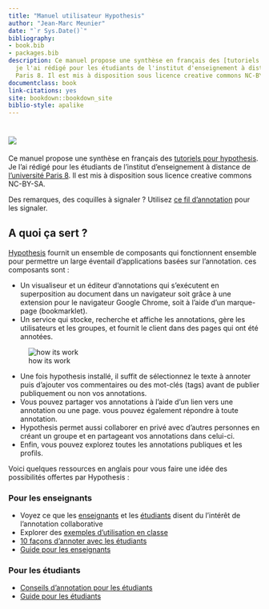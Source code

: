 ```yaml
--- 
title: "Manuel utilisateur Hypothesis"
author: "Jean-Marc Meunier"
date: "`r Sys.Date()`"
bibliography:
- book.bib
- packages.bib
description: Ce manuel propose une synthèse en français des [tutoriels pour hypothesis](https://web.hypothes.is/help-categories/tutorials/).
  je l'ai rédigé pour les étudiants de l'institut d'enseignement à distance de l'université
  Paris 8. Il est mis à disposition sous licence creative commons NC-BY-SA.
documentclass: book
link-citations: yes
site: bookdown::bookdown_site
biblio-style: apalike
---
```


# ![](img/hypothesislogomark.png) {-}

Ce manuel propose une synthèse en français des [tutoriels pour hypothesis](https://web.hypothes.is/help-categories/tutorials/). Je l'ai rédigé pour les étudiants de l'institut d'enseignement à distance de [l'université Paris 8](https://www.univ-paris8.fr/). Il est mis à disposition sous licence creative commons NC-BY-SA. 

Des remarques, des coquilles à signaler ? Utilisez [ce fil d'annotation](https://hyp.is/go?url=https%3A%2F%2Fjmeunierp8.github.io%2FGuide-utilisateur-Hypothesis%2F&group=__world__) pour les signaler. 

## A quoi ça sert ? {-}

[Hypothesis](https://web.hypothes.is/) fournit un ensemble de composants qui fonctionnent ensemble pour permettre un large éventail d'applications basées sur l'annotation. ces composants sont : 

* Un visualiseur et un éditeur d'annotations qui s'exécutent en superposition au document dans un navigateur soit grâce à une extension pour le navigateur Google Chrome,  soit à l'aide d'un marque-page (bookmarklet).
* Un service qui stocke, recherche et affiche les annotations, gère les utilisateurs et les groupes, et fournit le client dans des pages qui ont été annotées.

![how its work](img/05@2x.png)

* Une fois hypothesis installé, il suffit de sélectionnez le texte à annoter puis d'ajouter vos commentaires ou des mot-clés (tags) avant de publier publiquement ou non vos annotations. 
* Vous pouvez partager vos annotations à l'aide d'un lien vers une annotation ou une page. vous pouvez également répondre à toute annotation.
* Hypothesis permet aussi collaborer en privé avec d'autres personnes en créant un groupe et en partageant vos annotations dans celui-ci. 
* Enfin, vous pouvez explorez toutes les annotations publiques et les profils.

Voici quelques ressources en anglais pour vous faire une idée des possibilités offertes par Hypothesis :

### Pour les enseignants{-}

* Voyez ce que les [enseignants](https://web.hypothes.is/teacher-testimonials/) et les [étudiants](https://web.hypothes.is/student-testimonials/) disent du l'intérêt de l'annotation collaborative
* Explorer des [exemples d'utilisation en classe](https://web.hypothes.is/examples-of-classroom-use/)
* [10 façons d'annoter avec les étudiants](https://web.hypothes.is/blog/back-to-school-with-annotation-10-ways-to-annotate-with-students/)
* [Guide pour les enseignants](https://web.hypothes.is/teacher-resource-guide/)

### Pour les étudiants{-}
* [Conseils d'annotation pour les étudiants](https://web.hypothes.is/annotation-tips-for-students/)
* [Guide pour les étudiants](https://web.hypothes.is/student-resource-guide/)


